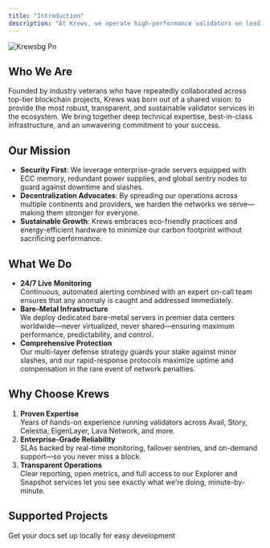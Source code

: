 ```yaml
---
title: "Introduction"
description: "At Krews, we operate high-performance validators on leading Proof-of-Stake networks, delivering rock-solid security, true decentralization, and unshakable network reliability. Our team of seasoned blockchain professionals has joined forces to combine decades of collective experience—making us your go-to partner for staking infrastructure you can count on."
---
```


![Krewsbg Pn](/images/krewsbg.png)

## Who We Are

Founded by industry veterans who have repeatedly collaborated across top-tier blockchain projects, Krews was born out of a shared vision: to provide the most robust, transparent, and sustainable validator services in the ecosystem. We bring together deep technical expertise, best-in-class infrastructure, and an unwavering commitment to your success.

## Our Mission

- **Security First**: We leverage enterprise-grade servers equipped with ECC memory, redundant power supplies, and global sentry nodes to guard against downtime and slashes.
- **Decentralization Advocates**: By spreading our operations across multiple continents and providers, we harden the networks we serve—making them stronger for everyone.
- **Sustainable Growth**: Krews embraces eco-friendly practices and energy-efficient hardware to minimize our carbon footprint without sacrificing performance.

## What We Do

- **24/7 Live Monitoring**\
  Continuous, automated alerting combined with an expert on-call team ensures that any anomaly is caught and addressed immediately.
- **Bare-Metal Infrastructure**\
  We deploy dedicated bare-metal servers in premier data centers worldwide—never virtualized, never shared—ensuring maximum performance, predictability, and control.
- **Comprehensive Protection**\
  Our multi-layer defense strategy guards your stake against minor slashes, and our rapid-response protocols maximize uptime and compensation in the rare event of network penalties.

## Why Choose Krews

1. **Proven Expertise**\
   Years of hands-on experience running validators across Avail, Story, Celestia, EigenLayer, Lava Network, and more.
2. **Enterprise-Grade Reliability**\
   SLAs backed by real-time monitoring, failover sentries, and on-demand support—so you never miss a block.
3. **Transparent Operations**\
   Clear reporting, open metrics, and full access to our Explorer and Snapshot services let you see exactly what we’re doing, minute-by-minute.

## **Supported Projects**

<CardGroup cols={2}>
  <Card title="Node Setups" icon="bird" iconType="solid" href="https://mintlify.com/docs/quickstart">
    Get your docs set up locally for easy development
  </Card>
</CardGroup>